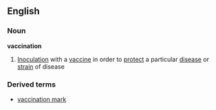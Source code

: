 ==English==
===Noun===
{{wikipedia}}
'''vaccination'''
#[[Inoculation]] with a [[vaccine]] in order to [[protect]] a particular [[disease]] or [[strain]] of disease
===Derived terms===
*[[vaccination mark]]